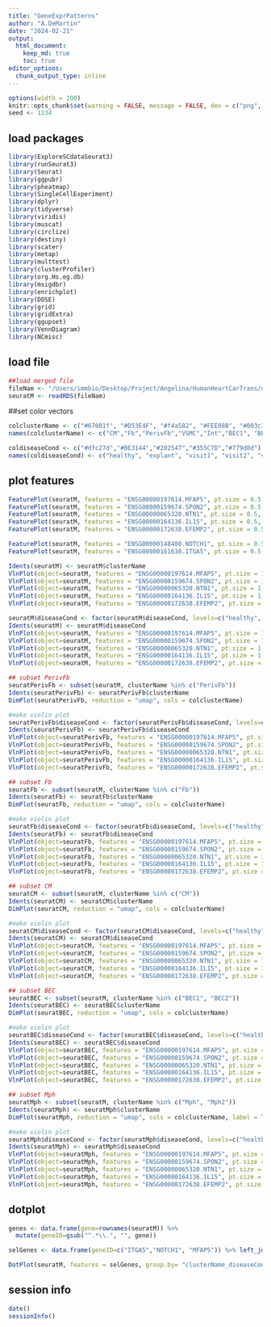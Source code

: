 ```yaml
---
title: "GeneExprPatterns"
author: "A.DeMartin"
date: "2024-02-21"
output: 
  html_document:
    keep_md: true
    toc: true
editor_options: 
  chunk_output_type: inline
---
```


```r
options(width = 100)
knitr::opts_chunk$set(warning = FALSE, message = FALSE, dev = c("png", "pdf"))
seed <- 1234
```

## load packages
```r
library(ExploreSCdataSeurat3)
library(runSeurat3)
library(Seurat)
library(ggpubr)
library(pheatmap)
library(SingleCellExperiment)
library(dplyr)
library(tidyverse)
library(viridis)
library(muscat)
library(circlize)
library(destiny)
library(scater)
library(metap)
library(multtest)
library(clusterProfiler)
library(org.Hs.eg.db)
library(msigdbr)
library(enrichplot)
library(DOSE)
library(grid)
library(gridExtra)
library(ggupset)
library(VennDiagram)
library(NCmisc)
```

## load file
```r
##load merged file 
fileNam <- "/Users/immbio/Desktop/Project/Angelina/HumanHeartCarTrans/data/Human_heart_allmerged_seurat.rds"
seuratM <- readRDS(fileNam)
```

##set color vectors 
```r
colclusterName <- c("#67001f", "#D53E4F", "#f4a582", "#FEE08B", "#003c30","#01665e","#66C2A5", "#3288BD","#BEAED4", "#c7eae5","#355C7D","#202547","#B45B5C","#8c510a")
names(colclusterName) <- c("CM","Fb","PerivFb","VSMC","Int","BEC1", "BEC2","LEC","NC","AdipoC","Mph","Mph2","Tcell","Tcell2")

coldiseaseCond <- c("#dfc27d","#BE3144","#202547","#355C7D","#779d8d")
names(coldiseaseCond) <- c("healthy", "explant", "visit1", "visit2", "visit3")
```

## plot features
```r
FeaturePlot(seuratM, features = "ENSG00000197614.MFAP5", pt.size = 0.5, cols = c("lightgrey", "#BE3144"), raster = FALSE)
FeaturePlot(seuratM, features = "ENSG00000159674.SPON2", pt.size = 0.5, cols = c("lightgrey", "#BE3144"), raster = FALSE)
FeaturePlot(seuratM, features = "ENSG00000065320.NTN1", pt.size = 0.5, cols = c("lightgrey", "#BE3144"), raster = FALSE)
FeaturePlot(seuratM, features = "ENSG00000164136.IL15", pt.size = 0.5, cols = c("lightgrey", "#BE3144"), raster = FALSE)
FeaturePlot(seuratM, features = "ENSG00000172638.EFEMP2", pt.size = 0.5, cols = c("lightgrey", "#BE3144"), raster = FALSE)

FeaturePlot(seuratM, features = "ENSG00000148400.NOTCH1", pt.size = 0.5, cols = c("lightgrey", "#BE3144"), raster = FALSE)
FeaturePlot(seuratM, features = "ENSG00000161638.ITGA5", pt.size = 0.5, cols = c("lightgrey", "#BE3144"), raster = FALSE)

Idents(seuratM) <- seuratM$clusterName
VlnPlot(object=seuratM, features = "ENSG00000197614.MFAP5", pt.size = 1, cols = colclusterName)
VlnPlot(object=seuratM, features = "ENSG00000159674.SPON2", pt.size = 1, cols = colclusterName)
VlnPlot(object=seuratM, features = "ENSG00000065320.NTN1", pt.size = 1, cols = colclusterName)
VlnPlot(object=seuratM, features = "ENSG00000164136.IL15", pt.size = 1, cols = colclusterName)
VlnPlot(object=seuratM, features = "ENSG00000172638.EFEMP2", pt.size = 1, cols = colclusterName)

seuratM$diseaseCond <- factor(seuratM$diseaseCond, levels=c("healthy", "explant", "visit1", "visit2", "visit3"))
Idents(seuratM) <- seuratM$diseaseCond
VlnPlot(object=seuratM, features = "ENSG00000197614.MFAP5", pt.size = 1, cols = coldiseaseCond)
VlnPlot(object=seuratM, features = "ENSG00000159674.SPON2", pt.size = 1, cols = colclusterName)
VlnPlot(object=seuratM, features = "ENSG00000065320.NTN1", pt.size = 1, cols = colclusterName)
VlnPlot(object=seuratM, features = "ENSG00000164136.IL15", pt.size = 1, cols = colclusterName)
VlnPlot(object=seuratM, features = "ENSG00000172638.EFEMP2", pt.size = 1, cols = colclusterName)
```

```r
## subset PerivFb
seuratPerivFb <- subset(seuratM, clusterName %in% c("PerivFb"))
Idents(seuratPerivFb) <- seuratPerivFb$clusterName
DimPlot(seuratPerivFb, reduction = "umap", cols = colclusterName)

#make violin plot
seuratPerivFb$diseaseCond <- factor(seuratPerivFb$diseaseCond, levels=c("healthy", "explant", "visit1", "visit2", "visit3"))
Idents(seuratPerivFb) <- seuratPerivFb$diseaseCond
VlnPlot(object=seuratPerivFb, features = "ENSG00000197614.MFAP5", pt.size = 1, cols = coldiseaseCond)
VlnPlot(object=seuratPerivFb, features = "ENSG00000159674.SPON2", pt.size = 1, cols = coldiseaseCond)
VlnPlot(object=seuratPerivFb, features = "ENSG00000065320.NTN1", pt.size = 1, cols = coldiseaseCond)
VlnPlot(object=seuratPerivFb, features = "ENSG00000164136.IL15", pt.size = 1, cols = coldiseaseCond)
VlnPlot(object=seuratPerivFb, features = "ENSG00000172638.EFEMP2", pt.size = 1, cols = coldiseaseCond)
```

```r
## subset Fb
seuratFb <- subset(seuratM, clusterName %in% c("Fb"))
Idents(seuratFb) <- seuratFb$clusterName
DimPlot(seuratFb, reduction = "umap", cols = colclusterName)

#make violin plot
seuratFb$diseaseCond <- factor(seuratFb$diseaseCond, levels=c("healthy", "explant", "visit1", "visit2", "visit3"))
Idents(seuratFb) <- seuratFb$diseaseCond
VlnPlot(object=seuratFb, features = "ENSG00000197614.MFAP5", pt.size = 0, cols = coldiseaseCond)
VlnPlot(object=seuratFb, features = "ENSG00000159674.SPON2", pt.size = 0, cols = coldiseaseCond)
VlnPlot(object=seuratFb, features = "ENSG00000065320.NTN1", pt.size = 1, cols = coldiseaseCond)
VlnPlot(object=seuratFb, features = "ENSG00000164136.IL15", pt.size = 1, cols = coldiseaseCond)
VlnPlot(object=seuratFb, features = "ENSG00000172638.EFEMP2", pt.size = 1, cols = coldiseaseCond)
```

```r
## subset CM
seuratCM <- subset(seuratM, clusterName %in% c("CM"))
Idents(seuratCM) <- seuratCM$clusterName
DimPlot(seuratCM, reduction = "umap", cols = colclusterName)

#make violin plot
seuratCM$diseaseCond <- factor(seuratCM$diseaseCond, levels=c("healthy", "explant", "visit1", "visit2", "visit3"))
Idents(seuratCM) <- seuratCM$diseaseCond
VlnPlot(object=seuratCM, features = "ENSG00000197614.MFAP5", pt.size = 1, cols = coldiseaseCond)
VlnPlot(object=seuratCM, features = "ENSG00000159674.SPON2", pt.size = 1, cols = coldiseaseCond)
VlnPlot(object=seuratCM, features = "ENSG00000065320.NTN1", pt.size = 1, cols = coldiseaseCond)
VlnPlot(object=seuratCM, features = "ENSG00000164136.IL15", pt.size = 1, cols = coldiseaseCond)
VlnPlot(object=seuratCM, features = "ENSG00000172638.EFEMP2", pt.size = 1, cols = coldiseaseCond)
```

```r
## subset BEC
seuratBEC <- subset(seuratM, clusterName %in% c("BEC1", "BEC2"))
Idents(seuratBEC) <- seuratBEC$clusterName
DimPlot(seuratBEC, reduction = "umap", cols = colclusterName)

#make violin plot
seuratBEC$diseaseCond <- factor(seuratBEC$diseaseCond, levels=c("healthy", "explant", "visit1", "visit2", "visit3"))
Idents(seuratBEC) <- seuratBEC$diseaseCond
VlnPlot(object=seuratBEC, features = "ENSG00000197614.MFAP5", pt.size = 1, cols = coldiseaseCond)
VlnPlot(object=seuratBEC, features = "ENSG00000159674.SPON2", pt.size = 1, cols = coldiseaseCond)
VlnPlot(object=seuratBEC, features = "ENSG00000065320.NTN1", pt.size = 1, cols = coldiseaseCond)
VlnPlot(object=seuratBEC, features = "ENSG00000164136.IL15", pt.size = 1, cols = coldiseaseCond)
VlnPlot(object=seuratBEC, features = "ENSG00000172638.EFEMP2", pt.size = 1, cols = coldiseaseCond)
```

```r
## subset Mph
seuratMph <- subset(seuratM, clusterName %in% c("Mph", "Mph2"))
Idents(seuratMph) <- seuratMph$clusterName
DimPlot(seuratMph, reduction = "umap", cols = colclusterName, label = TRUE)

#make violin plot
seuratMph$diseaseCond <- factor(seuratMph$diseaseCond, levels=c("healthy", "explant", "visit1", "visit2", "visit3"))
Idents(seuratMph) <- seuratMph$diseaseCond
VlnPlot(object=seuratMph, features = "ENSG00000197614.MFAP5", pt.size = 1, cols = coldiseaseCond)
VlnPlot(object=seuratMph, features = "ENSG00000159674.SPON2", pt.size = 1, cols = coldiseaseCond)
VlnPlot(object=seuratMph, features = "ENSG00000065320.NTN1", pt.size = 1, cols = coldiseaseCond)
VlnPlot(object=seuratMph, features = "ENSG00000164136.IL15", pt.size = 1, cols = coldiseaseCond)
VlnPlot(object=seuratMph, features = "ENSG00000172638.EFEMP2", pt.size = 1, cols = coldiseaseCond)
```

## dotplot 
```r
genes <- data.frame(gene=rownames(seuratM)) %>% 
  mutate(geneID=gsub("^.*\\.", "", gene))

selGenes <- data.frame(geneID=c("ITGA5","NOTCH1", "MFAP5")) %>% left_join(., genes, by="geneID")

DotPlot(seuratM, features = selGenes, group.by= "clusterName_diseaseCond") + RotatedAxis() + scale_color_viridis(option="D") + coord_flip()
```
## session info
```r
date()
sessionInfo()
```
